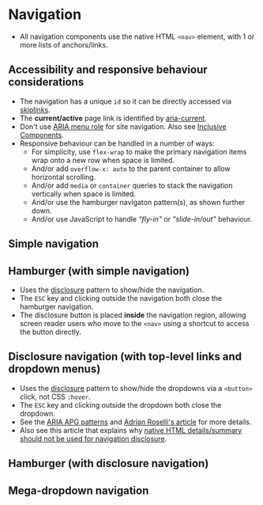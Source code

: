 
<Meta of={Navigation} />

# Navigation
- All navigation components use the native HTML `<nav>` element, with 1 or more lists of anchors/links.

## Accessibility and responsive behaviour considerations
- The navigation has a unique `id` so it can be directly accessed via [skiplinks](/story/components-skiplinks--skiplinks).
- The **current/active** page link is identified by [aria-current](https://developer.mozilla.org/en-US/docs/Web/Accessibility/ARIA/Attributes/aria-current).
- Don't use [ARIA menu role](https://adrianroselli.com/2017/10/dont-use-aria-menu-roles-for-site-nav.html) for site navigation. Also see [Inclusive Components](https://inclusive-components.design/menus-menu-buttons/).
- Responsive behaviour can be handled in a number of ways:
    - For simplicity, use `flex-wrap` to make the primary navigation items wrap onto a new row when space is limited.
    - And/or add `overflow-x: auto` to the parent container to allow horizontal scrolling.
    - And/or add `media` or `container` queries to stack the navigation vertically when space is limited.
    - And/or use the hamburger navigaton pattern(s), as shown further down.
    - And/or use JavaScript to handle *"fly-in"* or *"slide-in/out"* behaviour.

## Simple navigation
<Canvas of={Navigation.Navigation} />

## Hamburger (with simple navigation)
- Uses the [disclosure](/story/components-disclosure--disclosure) pattern to show/hide the navigation.
- The `ESC` key and clicking outside the navigation both close the hamburger navigation.
- The disclosure button is placed **inside** the navigation region, allowing screen reader users who move to the `<nav>` using a shortcut to access the button directly.

<Canvas of={Navigation.HamburgerNavigation} />

## Disclosure navigation (with top-level links and dropdown menus)
- Uses the [disclosure](/story/components-disclosure--disclosure) pattern to show/hide the dropdowns via a `<button>` click, not CSS `:hover`.
- The `ESC` key and clicking outside the dropdown both close the dropdown.
- See the [ARIA APG patterns](https://www.w3.org/WAI/ARIA/apg/patterns/disclosure/examples/disclosure-navigation-hybrid/) and [Adrian Roselli's article](https://adrianroselli.com/2019/06/link-disclosure-widget-navigation.html) for more details.
- Also see this article that explains why [native HTML details/summary should not be used for navigation disclosure](https://melsumner.github.io/details-as-a-menu).

<Canvas of={Navigation.DisclosureNavigation} />

## Hamburger (with disclosure navigation)

<Canvas of={Navigation.HamburgerDisclosureNavigation} />

## Mega-dropdown navigation
<Canvas of={Navigation.MegaDropdown} />
